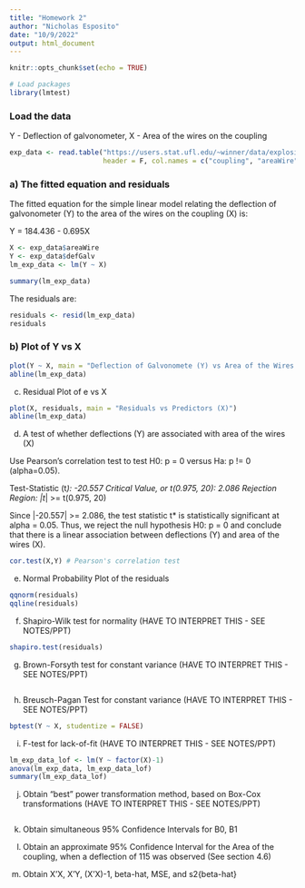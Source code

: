 ```yaml
---
title: "Homework 2"
author: "Nicholas Esposito"
date: "10/9/2022"
output: html_document
---
```


```r
knitr::opts_chunk$set(echo = TRUE)
```

```r
# Load packages
library(lmtest)
```


### Load the data

Y - Deflection of galvonometer, X - Area of the wires on the coupling

```r
exp_data <- read.table("https://users.stat.ufl.edu/~winner/data/explosives1.dat",
                       header = F, col.names = c("coupling", "areaWire", "defGalv"))
```


### a) The fitted equation and residuals

The fitted equation for the simple linear model relating the deflection of galvonometer (Y) to the area of the wires on the coupling (X) is: 

Y = 184.436 - 0.695X

```r
X <- exp_data$areaWire
Y <- exp_data$defGalv
lm_exp_data <- lm(Y ~ X)

summary(lm_exp_data)
```
The residuals are:

```r
residuals <- resid(lm_exp_data)
residuals
```

### b) Plot of Y vs X

```r
plot(Y ~ X, main = "Deflection of Galvonomete (Y) vs Area of the Wires on the Coupling (X)")
abline(lm_exp_data)
```

c) Residual Plot of e vs X

```r
plot(X, residuals, main = "Residuals vs Predictors (X)")
abline(lm_exp_data)
```

d) A test of whether deflections (Y) are associated with area of the wires (X)

Use Pearson's correlation test to test H0: p = 0 versus Ha: p != 0 (alpha=0.05).

Test-Statistic (t*): -20.557
Critical Value, or t(0.975, 20): 2.086
Rejection Region: |t*| >= t(0.975, 20)

Since |-20.557| >= 2.086, the test statistic t* is statistically significant at alpha = 0.05. Thus, we reject the null hypothesis H0: p = 0 and conclude that there is a linear association between deflections (Y) and area of the wires (X).

```r
cor.test(X,Y) # Pearson's correlation test
```

e) Normal Probability Plot of the residuals

```r
qqnorm(residuals)
qqline(residuals)
```

f) Shapiro-Wilk test for normality (HAVE TO INTERPRET THIS - SEE NOTES/PPT)

```r
shapiro.test(residuals)
```

g) Brown-Forsyth test for constant variance (HAVE TO INTERPRET THIS - SEE NOTES/PPT)

```r

```


h) Breusch-Pagan Test for constant variance (HAVE TO INTERPRET THIS - SEE NOTES/PPT)

```r
bptest(Y ~ X, studentize = FALSE)
```

i) F-test for lack-of-fit (HAVE TO INTERPRET THIS - SEE NOTES/PPT)

```r
lm_exp_data_lof <- lm(Y ~ factor(X)-1)
anova(lm_exp_data, lm_exp_data_lof)
summary(lm_exp_data_lof)
```

j) Obtain “best” power transformation method, based on Box-Cox transformations (HAVE TO INTERPRET THIS - SEE NOTES/PPT)

```r

```


k) Obtain simultaneous 95% Confidence Intervals for B0, B1

l) Obtain an approximate 95% Confidence Interval for the Area of the coupling, 
when a deflection of 115 was observed (See section 4.6)

m) Obtain X’X, X’Y, (X’X)-1, beta-hat, MSE, and s2{beta-hat}
